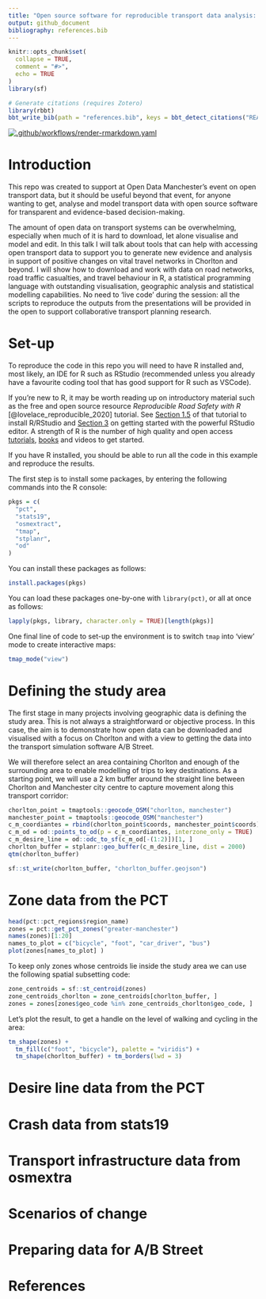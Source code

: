 ```yaml
---
title: "Open source software for reproducible transport data analysis: from zones to route networks"
output: github_document
bibliography: references.bib
---
```


<!-- README.md is generated from README.Rmd. Please edit that file -->

```r
knitr::opts_chunk$set(
  collapse = TRUE,
  comment = "#>",
  echo = TRUE
)
library(sf)
```

```r
# Generate citations (requires Zotero)
library(rbbt)
bbt_write_bib(path = "references.bib", keys = bbt_detect_citations("README.Rmd"), overwrite = TRUE)
```


<!-- badges: start -->
[![.github/workflows/render-rmarkdown.yaml](https://github.com/Robinlovelace/odjitter/actions/workflows/render-rmarkdown.yaml/badge.svg)](https://github.com/Robinlovelace/odjitter/actions/workflows/render-rmarkdown.yaml)
<!-- badges: end -->


# Introduction

This repo was created to support at Open Data Manchester's event on open transport data, but it should be useful beyond that event, for anyone wanting to get, analyse and model transport data with open source software for transparent and evidence-based decision-making.

The amount of open data on transport systems can be overwhelming, especially when much of it is hard to download, let alone visualise and model and edit. In this talk I will talk about tools that can help with accessing open transport data to support you to generate new evidence and analysis in support of positive changes on vital travel networks in Chorlton and beyond. I will show how to download and work with data on road networks, road traffic casualties, and travel behaviour in R, a statistical programming language with outstanding visualisation, geographic analysis and statistical modelling capabilities. No need to 'live code' during the session: all the scripts to reproduce the outputs from the presentations will be provided in the open to support collaborative transport planning research.

# Set-up

To reproduce the code in this repo you will need to have R installed and, most likely, an IDE for R such as RStudio (recommended unless you already have a favourite coding tool that has good support for R such as VSCode).

If you're new to R, it may be worth reading up on introductory material such as the free and open source resource *Reproducible Road Safety with R* [@lovelace_reproducible_2020] tutorial.
See [Section 1.5](https://itsleeds.github.io/rrsrr/introduction.html#installing-r-and-rstudio) of that tutorial to install R/RStudio and [Section 3](https://itsleeds.github.io/rrsrr/rstudio.html) on getting started with the powerful RStudio editor.
A strength of R is the number of high quality and open access [tutorials](https://education.rstudio.com/learn/beginner/), [books](https://education.rstudio.com/learn/beginner/) and videos to get started.

If you have R installed, you should be able to run all the code in this example and reproduce the results.

The first step is to install some packages, by entering the following commands into the R console:

```r
pkgs = c(
  "pct",
  "stats19",
  "osmextract",
  "tmap",
  "stplanr",
  "od"
)
```

You can install these packages as follows:

```r
install.packages(pkgs)
```

You can load these packages one-by-one with `library(pct)`, or all at once as follows:

```r
lapply(pkgs, library, character.only = TRUE)[length(pkgs)]
```

One final line of code to set-up the environment is to switch `tmap` into 'view' mode to create interactive maps:

```r
tmap_mode("view")
```



# Defining the study area

The first stage in many projects involving geographic data is defining the study area.
This is not always a straightforward or objective process.
In this case, the aim is to demonstrate how open data can be downloaded and visualised with a focus on Chorlton and with a view to getting the data into the transport simulation software A/B Street.

We will therefore select an area containing Chorlton and enough of the surrounding area to enable modelling of trips to key destinations.
As a starting point, we will use a 2 km buffer around the straight line between Chorlton and Manchester city centre to capture movement along this transport corridor:

```r
chorlton_point = tmaptools::geocode_OSM("chorlton, manchester")
manchester_point = tmaptools::geocode_OSM("manchester")
c_m_coordiantes = rbind(chorlton_point$coords, manchester_point$coords)
c_m_od = od::points_to_od(p = c_m_coordiantes, interzone_only = TRUE)
c_m_desire_line = od::odc_to_sf(c_m_od[-(1:2)])[1, ]
chorlton_buffer = stplanr::geo_buffer(c_m_desire_line, dist = 2000)
qtm(chorlton_buffer)
```

```r
sf::st_write(chorlton_buffer, "chorlton_buffer.geojson")
```


# Zone data from the PCT

```r
head(pct::pct_regions$region_name)
zones = pct::get_pct_zones("greater-manchester")
names(zones)[1:20]
names_to_plot = c("bicycle", "foot", "car_driver", "bus")
plot(zones[names_to_plot] )
```

To keep only zones whose centroids lie inside the study area we can use the following spatial subsetting code:

```r
zone_centroids = sf::st_centroid(zones)
zone_centroids_chorlton = zone_centroids[chorlton_buffer, ]
zones = zones[zones$geo_code %in% zone_centroids_chorlton$geo_code, ]
```

Let's plot the result, to get a handle on the level of walking and cycling in the area:

```r
tm_shape(zones) +
  tm_fill(c("foot", "bicycle"), palette = "viridis") +
  tm_shape(chorlton_buffer) + tm_borders(lwd = 3)
```



# Desire line data from the PCT


# Crash data from stats19


# Transport infrastructure data from osmextra


# Scenarios of change

# Preparing data for A/B Street



# References

 
 
